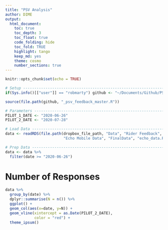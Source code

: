 ```yaml
---
title: "PSV Analysis"
author: DIME
output: 
  html_document:
    toc: true
    toc_depth: 3
    toc_float: true
    code_folding: hide
    toc_fold: TRUE
    highlight: tango
    keep_md: yes
    theme: cosmo
    number_sections: true
---
```


```r
knitr::opts_chunk$set(echo = TRUE)
```

```r
# Setup ------------------------------------------------------------------------
if(Sys.info()[["user"]] == "robmarty") github <- "~/Documents/Github/PSV-Rider-Feedback/"

source(file.path(github, "_psv_feedback_master.R"))

# Parameters -------------------------------------------------------------------
PILOT_1_DATE <- "2020-06-26"
PILOT_2_DATE <- "2020-07-28"

# Load Data --------------------------------------------------------------------
data <- readRDS(file.path(dropbox_file_path, "Data", "Rider Feedback",
                          "Echo Mobile Data", "FinalData", "echo_data.Rds"))

# Prep Data --------------------------------------------------------------------
data <- data %>%
  filter(date >= "2020-06-26")

```

# Number of Responses
```r
data %>%
  group_by(date) %>%
  dplyr::summarise(N = n()) %>%
  ggplot() +
  geom_col(aes(x=date, y=N)) +
  geom_vline(xintercept = as.Date(PILOT_2_DATE),
             color = "red") +
  theme_ipsum()
```



